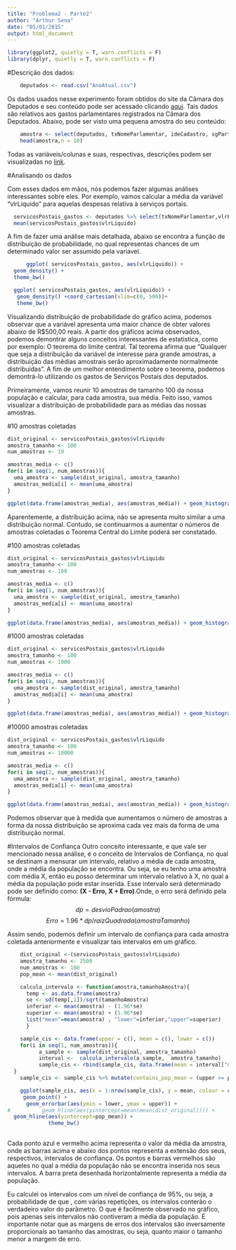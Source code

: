 ```yaml
---
title: "Problema2 - Parte2"
author: "Arthur Sena"
date: "05/01/2015"
output: html_document
---
```

```r
library(ggplot2, quietly = T, warn.conflicts = F)
library(dplyr, quietly = T, warn.conflicts = F)
```

#Descrição dos dados: 

```r
    deputados <- read.csv("AnoAtual.csv")
```

Os dados usados nesse experimento foram obtidos do site da Câmara dos Deputados e seu conteúdo pode ser acessado clicando [aqui](http://www2.camara.leg.br/transparencia/cota-para-exercicio-da-atividade-parlamentar/dados-abertos-cota-parlamentar). Tais dados são  relativos aos gastos parlamentares registrados na Câmara dos Deputados. Abaixo, pode ser visto uma pequena amostra do seu conteúdo:

```r
    amostra <- select(deputados, txNomeParlamentar, ideCadastro, sgPartido,  vlrLiquido)
    head(amostra,n = 10)
```

Todas as variáveis/colunas e suas, respectivas, descrições podem ser visualizadas no [link](http://www2.camara.leg.br/transparencia/cota-para-exercicio-da-atividade-parlamentar/explicacoes-sobre-o-formato-dos-arquivos-xml).


#Analisando os dados

Com esses dados em mãos, nós podemos fazer algumas análises interessantes sobre eles. Por exemplo, vamos calcular a média da variável "vlrLiquido" para aquelas despesas relativa à serviços portais.

```r
  servicosPostais_gastos <- deputados %>% select(txNomeParlamentar,vlrLiquido,txtDescricao,sgUF,sgPartido) %>% filter  (txtDescricao == "SERVIÇOS POSTAIS")
  mean(servicosPostais_gastos$vlrLiquido)

```

A fim de fazer uma análise mais detalhada, abaixo se encontra a função de distribuição de probabilidade, no qual representas chances de um determinado valor ser assumido pela variavel.

```r
      ggplot( servicosPostais_gastos, aes(vlrLiquido)) + 
  geom_density() +
  theme_bw()
``` 

```r
  ggplot( servicosPostais_gastos, aes(vlrLiquido)) + 
   geom_density() +coord_cartesian(xlim=c(0, 500))+ 
   theme_bw()
```


Visualizando distribuição de probabilidade do gráfico acima, podemos observar que a variável apresenta uma maior chance de obter valores abaixo de R$500,00 reais. A partir dos gráficos acima observados, podemos demontrar alguns conceitos interessantes de estatistica, como por exemplo: O teorema do limite central. Tal teorema afirma que "Qualquer que seja a distribuição da variável de interesse para grande amostras, a distribuição das médias amostrais serão aproximadamente normalmente distribuídas". A fim de um melhor entendimento sobre o teorema, podemos demontrá-lo utilizando os gastos de Serviços Postais dos deputados.

Primeiramente, vamos reunir 10 amostras de tamanho 100 da nossa população e calcular, para cada amostra, sua média. Feito isso, vamos visualizar a distribuição de probabilidade para as médias das nossas amostras.

#10 amostras coletadas
```r
dist_original <- servicosPostais_gastos$vlrLiquido
amostra_tamanho <- 100
num_amostras <- 10

amostras_media <- c()
for(i in seq(1, num_amostras)){
  uma_amostra <- sample(dist_original, amostra_tamanho)
  amostras_media[i] <- mean(uma_amostra)
}

ggplot(data.frame(amostras_media), aes(amostras_media)) + geom_histogram(binwidth = 10)
```

Aparentemente, a distribuição acima, não se apresenta muito similar a uma distribuição normal. Contudo, se continuarmos a aumentar o números de amostras coletadas o Teorema Central do Limite poderá ser constatado.

#100 amostras coletadas
```r
dist_original <- servicosPostais_gastos$vlrLiquido
amostra_tamanho <- 100
num_amostras <- 100

amostras_media <- c()
for(i in seq(1, num_amostras)){
  uma_amostra <- sample(dist_original, amostra_tamanho)
  amostras_media[i] <- mean(uma_amostra)
}

ggplot(data.frame(amostras_media), aes(amostras_media)) + geom_histogram(binwidth = 10)
```



#1000 amostras coletadas
```r
dist_original <- servicosPostais_gastos$vlrLiquido
amostra_tamanho <- 100
num_amostras <- 1000

amostras_media <- c()
for(i in seq(1, num_amostras)){
  uma_amostra <- sample(dist_original, amostra_tamanho)
  amostras_media[i] <- mean(uma_amostra)
}

ggplot(data.frame(amostras_media), aes(amostras_media)) + geom_histogram(binwidth = 10)
```

#10000 amostras coletadas

```r
dist_original <- servicosPostais_gastos$vlrLiquido
amostra_tamanho <- 100
num_amostras <- 10000

amostras_media <- c()
for(i in seq(1, num_amostras)){
  uma_amostra <- sample(dist_original, amostra_tamanho)
  amostras_media[i] <- mean(uma_amostra)
}

ggplot(data.frame(amostras_media), aes(amostras_media)) + geom_histogram(binwidth = 10)
```

Podemos observar que à medida que aumentamos o número de amostras a forma da nossa distribuição se aproxima cada vez mais da forma de uma distribuição normal. 

#Intervalos de Confiança
Outro conceito interessante, e que vale ser mencionado nessa análise, é o conceito de Intervalos de Confiança, no qual se destinam a mensurar um intervalo, relativo a média de cada amostra, onde a média da população se encontra. Ou seja, se eu tenho uma amostra com média X, então eu posso determinar um intervalo relativo à X, no qual a média da população pode estar inserida. Esse intervalo será determinado pode ser definido como: __(X - Erro, X + Erro)__.Onde, o erro será definido pela fórmula:    
                       $$ dp = desvioPadrao(amostra)$$
                        $$Erro = 1.96*dp/raizQuadrada(amostraTamanho)$$        
                        

Assim sendo, podemos definir um intervalo de confiança para cada amostra coletada anteriormente e visualizar tais intervalos em um gráfico.

```r
     
    dist_original <-(servicosPostais_gastos$vlrLiquido)
    amostra_tamanho <- 2500
    num_amostras <- 100
    pop_mean <- mean(dist_original)

    calcula_intervalo <- function(amostra,tamanhoAmostra){
      temp <- as.data.frame(amostra)
      se <- sd(temp[,1])/sqrt(tamanhoAmostra)
      inferior <- mean(amostra) - (1.96*se)
      superior <- mean(amostra) + (1.96*se)
      list("mean"=mean(amostra) , "lower"=inferior,"upper"=superior)
      }

    sample_cis <- data.frame(upper = c(), mean = c(), lower = c())
    for(i in seq(1, num_amostras)){
          a_sample <- sample(dist_original, amostra_tamanho)
          interval <-  calcula_intervalo(a_sample,  amostra_tamanho)
          sample_cis <- rbind(sample_cis, data.frame(mean = interval["mean"], lower = interval["lower"],upper = interval["upper"]))
  }
    sample_cis <- sample_cis %>% mutate(contains_pop_mean = (upper >= pop_mean & lower <= pop_mean)) 

    ggplot(sample_cis, aes(x = 1:nrow(sample_cis), y = mean, colour = contains_pop_mean)) + 
     geom_point() + 
      geom_errorbar(aes(ymin = lower, ymax = upper)) + 
#          geom_hline(aes(yintercept=mean(mean(dist_original)))) + 
  geom_hline(aes(yintercept=pop_mean)) + 
             theme_bw()
  
```

Cada ponto azul e vermelho acima representa o valor da média da amostra, onde as barras acima e abaixo dos pontos representa a extensão dos seus, respectivos, intervalos de confiança. Os pontos e barras vermelhos são aqueles no qual a média da população não se encontra inserida nos seus intervalos. A barra preta desenhada horizontalmente representa a média da população. 

Eu calculei os intervalos com um nível de confiança de 95%, ou seja, a probabilidade de que , com várias repetições, os intervalos conterão o verdadeiro valor do parâmetro. O que é facilmente observado no gráfico, pois apenas seis intervalos não contiveram a média da população. É importante notar que as margens de erros dos intervalos são inversamente proporcionais ao tamanho das amostras, ou seja, quanto maior o tamanho menor a margem de erro.
 
